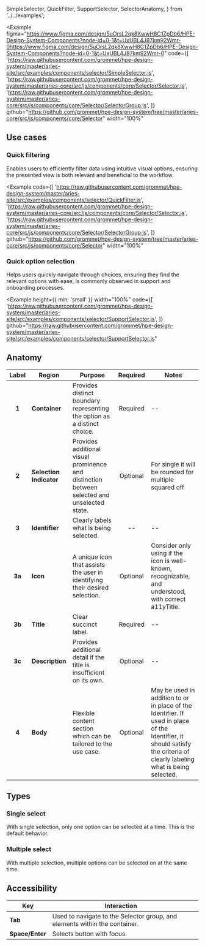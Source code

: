   SimpleSelector,
  QuickFilter,
  SupportSelector,
  SelectorAnatomy,
} from '../../examples';

<Example
  figma="https://www.figma.com/design/5uOrsL2qk8XwwH8C1ZpDb6/HPE-Design-System-Components?node-id=0-1&t=UxUBL4J87km92Wmr-0https://www.figma.com/design/5uOrsL2qk8XwwH8C1ZpDb6/HPE-Design-System-Components?node-id=0-1&t=UxUBL4J87km92Wmr-0"
  code={[
    'https://raw.githubusercontent.com/grommet/hpe-design-system/master/aries-site/src/examples/components/selector/SimpleSelector.js',
    'https://raw.githubusercontent.com/grommet/hpe-design-system/master/aries-core/src/js/components/core/Selector/Selector.js',
    'https://raw.githubusercontent.com/grommet/hpe-design-system/master/aries-core/src/js/components/core/Selector/SelectorGroup.js',
  ]}
  github="https://github.com/grommet/hpe-design-system/tree/master/aries-core/src/js/components/core/Selector"
  width="100%"
>
  <SimpleSelector />
</Example>

## Use cases

### Quick filtering

Enables users to efficiently filter data using intuitive visual options, ensuring the presented view is both relevant and beneficial to the workflow.

<Example
  code={[
    'https://raw.githubusercontent.com/grommet/hpe-design-system/master/aries-site/src/examples/components/selector/QuickFilter.js',
    'https://raw.githubusercontent.com/grommet/hpe-design-system/master/aries-core/src/js/components/core/Selector/Selector.js',
    'https://raw.githubusercontent.com/grommet/hpe-design-system/master/aries-core/src/js/components/core/Selector/SelectorGroup.js',
  ]}
  github="https://github.com/grommet/hpe-design-system/tree/master/aries-core/src/js/components/core/Selector"
  width="100%"
>
  <QuickFilter />
</Example>

### Quick option selection

Helps users quickly navigate through choices, ensuring they find the relevant options with ease, is commonly observed in support and onboarding processes.

<Example
  height={{ min: 'small' }}
  width="100%"
  code={[
    'https://raw.githubusercontent.com/grommet/hpe-design-system/master/aries-site/src/examples/components/selector/SupportSelector.js',
  ]}
  github="https://raw.githubusercontent.com/grommet/hpe-design-system/master/aries-site/src/examples/components/selector/SupportSelector.js"
>
  <SupportSelector />
</Example>

## Anatomy

<Example caption="Diagram illustrating the 4 parts of a Selector." plain>
  <SelectorAnatomy />
</Example>

| Label  | Region                  | Purpose                                                                                      | Required | Notes                                                                                                                                                                    |
| :----: | ----------------------- | -------------------------------------------------------------------------------------------- | :------: | ------------------------------------------------------------------------------------------------------------------------------------------------------------------------ |
| **1**  | **Container**           | Provides distinct boundary representing the option as a distinct choice.                     | Required | --                                                                                                                                                                       |
| **2**  | **Selection Indicator** | Provides additional visual prominence and distinction between selected and unselected state. | Optional | For single it will be rounded for multiple squared off                                                                                                                   |
| **3**  | **Identifier**          | Clearly labels what is being selected.                                                       |    --    | --                                                                                                                                                                       |
| **3a** | **Icon**                | A unique icon that assists the user in identifying their desired selection.                  | Optional | Consider only using if the icon is well-known, recognizable, and understood, with correct a11yTitle.                                                                     |
| **3b** | **Title**               | Clear succinct label.                                                                        | Required | --                                                                                                                                                                       |
| **3c** | **Description**         | Provides additional detail if the title is insufficient on its own.                          | Optional | --                                                                                                                                                                       |
| **4**  | **Body**                | Flexible content section which can be tailored to the use case.                              | Optional | May be used in addition to or in place of the Identifier. If used in place of the Identifier, it should satisfy the criteria of clearly labeling what is being selected. |

## Types

### Single select

With single selection, only one option can be selected at a time. This is the default behavior.

### Multiple select

With multiple selection, multiple options can be selected on at the same time.

## Accessibility

| Key             | Interaction                                                                |     |
| --------------- | -------------------------------------------------------------------------- | --- |
| **Tab**         | Used to navigate to the Selector group, and elements within the container. |     |
| **Space/Enter** | Selects button with focus.                                                 |     |
